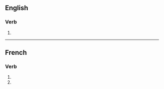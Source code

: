 {{also|simplifiés}}

==English==

===Verb===
{{head|en|verb form}}

# {{en-third-person singular of|simplify}}

----

==French==

===Verb===
{{head|fr|verb form}}

# {{inflection of|fr|simplifier||2|s|pres|indc}}
# {{inflection of|fr|simplifier||2|s|pres|subj}}